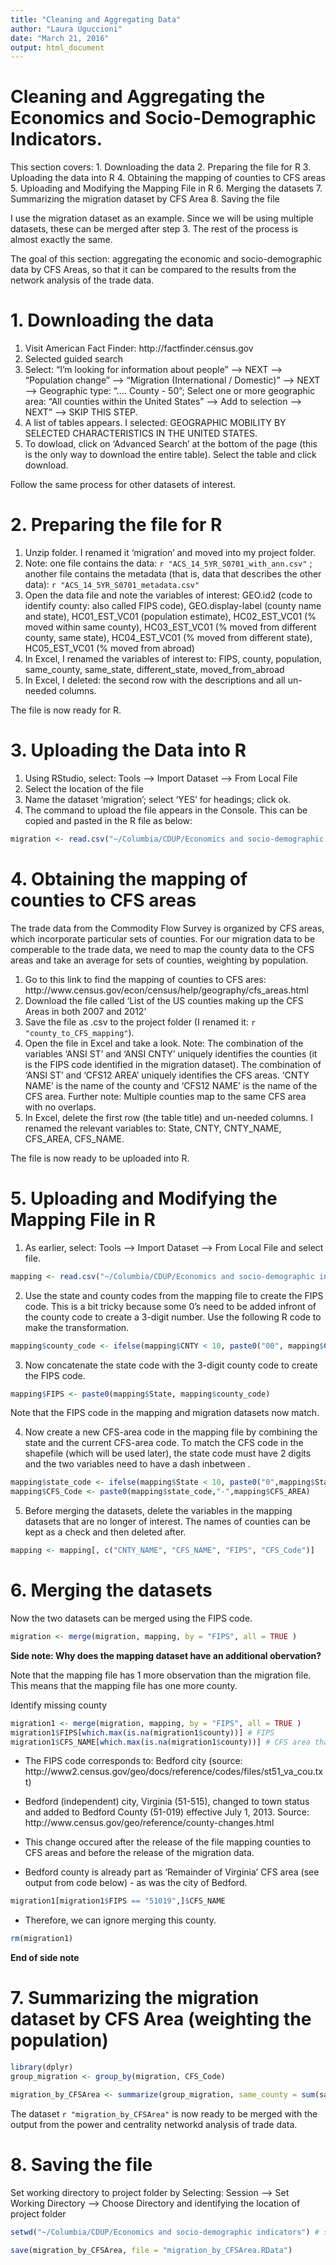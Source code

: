 ```yaml
---
title: "Cleaning and Aggregating Data"
author: "Laura Uguccioni"
date: "March 21, 2016"
output: html_document
---
```


# Cleaning and Aggregating the Economics and Socio-Demographic Indicators.

This section covers:
1. Downloading the data
2. Preparing the file for R
3. Uploading the data into R
4. Obtaining the mapping of counties to CFS areas
5. Uploading and Modifying the Mapping File in R
6. Merging the datasets
7. Summarizing the migration dataset by CFS Area
8. Saving the file

I use the migration dataset as an example. Since we will be using multiple datasets, these can be merged after step 3. The rest of the process is almost exactly the same.

The goal of this section: aggregating the economic and socio-demographic data by CFS Areas, so that it can be compared to the results from the network analysis of the trade data.

# 1. Downloading the data
1. Visit American Fact Finder: http://factfinder.census.gov
2. Selected guided search
3. Select: "I'm looking for information about people" --> NEXT --> "Population change" --> "Migration (International / Domestic)" --> NEXT --> Geographic type: ".... County - 50"; Select one or more geographic area: "All counties within the United States" --> Add to selection --> NEXT" --> SKIP THIS STEP.
4. A list of tables appears. I selected: GEOGRAPHIC MOBILITY BY SELECTED CHARACTERISTICS IN THE UNITED STATES.
5. To dowload, click on 'Advanced Search' at the bottom of the page (this is the only way to download the entire table). Select the table and click download.

Follow the same process for other datasets of interest.

# 2. Preparing the file for R
1. Unzip folder. I renamed it 'migration' and moved into my project folder.
2. Note: one file contains the data: `r "ACS_14_5YR_S0701_with_ann.csv" ` ; another file contains the metadata (that is, data that describes the other data): `r "ACS_14_5YR_S0701_metadata.csv"`
3. Open the data file and note the variables of interest: GEO.id2 (code to identify county: also called FIPS code),  GEO.display-label (county name and state), HC01_EST_VC01 (population estimate), HC02_EST_VC01 (% moved within same county), HC03_EST_VC01 (% moved from different county, same state), HC04_EST_VC01 (% moved from different state), HC05_EST_VC01 (% moved from abroad)
4. In Excel, I renamed the variables of interest to: FIPS, county, population, same_county, same_state, different_state, moved_from_abroad
5. In Excel, I deleted: the second row with the descriptions and all un-needed columns.

The file is now ready for R.

# 3. Uploading the Data into R
1. Using RStudio, select: Tools --> Import Dataset --> From Local File
2. Select the location of the file
3. Name the dataset 'migration'; select 'YES' for headings; click ok.
4. The command to upload the file appears in the Console. This can be copied and pasted in the R file as below:

```r
migration <- read.csv("~/Columbia/CDUP/Economics and socio-demographic indicators/Migration/ACS_14_5YR_S0701_with_ann.csv")
```

# 4. Obtaining the mapping of counties to CFS areas

The trade data from the Commodity Flow Survey is organized by CFS areas, which incorporate particular sets of counties. For our migration data to be comperable to the trade data, we need to map the county data to the CFS areas and take an average for sets of counties, weighting by population.

1. Go to this link to find the mapping of counties to CFS ares: http://www.census.gov/econ/census/help/geography/cfs_areas.html
2. Download the file called 'List of the US counties making up the CFS Areas in both 2007 and 2012'
3. Save the file as .csv to the project folder (I renamed it: `r "county_to_CFS_mapping"`).
4. Open the file in Excel and take a look. Note: The combination of the variables 'ANSI ST' and 'ANSI CNTY' uniquely identifies the counties (it is the FIPS code identified in the migration dataset). The combination of 'ANSI ST' and 'CFS12 AREA' uniquely identifies the CFS areas. 'CNTY NAME' is the name of the county and 'CFS12 NAME' is the name of the CFS area. Further note: Multiple counties map to the same CFS area with no overlaps.
5. In Excel, delete the first row (the table title) and un-needed columns. I renamed the relevant variables to: State, CNTY, CNTY_NAME, CFS_AREA, CFS_NAME.

The file is now ready to be uploaded into R.

# 5. Uploading and Modifying the Mapping File in R

1. As earlier, select: Tools --> Import Dataset --> From Local File and select file.

```r
mapping <- read.csv("~/Columbia/CDUP/Economics and socio-demographic indicators/county_to_CFS_mapping.csv")
```

2. Use the state and county codes from the mapping file to create the FIPS code. This is a bit tricky because some 0's need to be added infront of the county code to create a 3-digit number. Use the following R code to make the transformation.

```r
mapping$county_code <- ifelse(mapping$CNTY < 10, paste0("00", mapping$CNTY), ifelse(mapping$CNTY < 100, paste0("0", mapping$CNTY), as.character(mapping$CNTY)))
```

3. Now concatenate the state code with the 3-digit county code to create the FIPS code.

```r
mapping$FIPS <- paste0(mapping$State, mapping$county_code)
```

Note that the FIPS code in the mapping and migration datasets now match.

4. Now create a new CFS-area code in the mapping file by combining the state and the current CFS-area code. To match the CFS code in the shapefile (which will be used later), the state code must have 2 digits and the two variables need to have a dash inbetween .

```r
mapping$state_code <- ifelse(mapping$State < 10, paste0("0",mapping$State), as.character(mapping$State))
mapping$CFS_Code <- paste0(mapping$state_code,"-",mapping$CFS_AREA)
```

5. Before merging the datasets, delete the variables in the mapping datasets that are no longer of interest. The names of counties can be kept as a check and then deleted after.

```r
mapping <- mapping[, c("CNTY_NAME", "CFS_NAME", "FIPS", "CFS_Code")]
```

# 6. Merging the datasets

Now the two datasets can be merged using the FIPS code.

```r
migration <- merge(migration, mapping, by = "FIPS", all = TRUE )
```

__Side note: Why does the mapping dataset have an additional obervation?__

Note that the mapping file has 1 more observation than the migration file. This means that the mapping file has one more county.

Identify missing county
```r
migration1 <- merge(migration, mapping, by = "FIPS", all = TRUE )
migration1$FIPS[which.max(is.na(migration1$county))] # FIPS
migration1$CFS_NAME[which.max(is.na(migration1$county))] # CFS area that the county belongs to.
```

* The FIPS code corresponds to: Bedford city (source: http://www2.census.gov/geo/docs/reference/codes/files/st51_va_cou.txt)

* Bedford (independent) city, Virginia (51-515), changed to town status and added to Bedford County (51-019) effective July 1, 2013. Source: http://www.census.gov/geo/reference/county-changes.html

* This change occured after the release of the file mapping counties to CFS areas and before the release of the migration data.

* Bedford county is already part as 'Remainder of Virginia' CFS area (see output from code below) - as was the city of Bedford.

```r
migration1[migration1$FIPS == "51019",]$CFS_NAME
```

* Therefore, we can ignore merging this county.

```r
rm(migration1)
```

__End of side note__

# 7. Summarizing the migration dataset by CFS Area (weighting the population)

```r
library(dplyr)
group_migration <- group_by(migration, CFS_Code)

migration_by_CFSArea <- summarize(group_migration, same_county = sum(same_county * population)/sum(population) , same_state = sum(same_state * population)/sum(population), different_state = sum(different_state * population)/sum(population), moved_from_abroad = sum(moved_from_abroad * population)/sum(population), CFS_Name = CFS_NAME[1])
```

The dataset `r "migration_by_CFSArea"` is now ready to be merged with the output from the power and centrality networkd analysis of trade data.

# 8. Saving the file

Set working directory to project folder by Selecting: Session --> Set Working Directory --> Choose Directory and identifying the location of project folder

```r
setwd("~/Columbia/CDUP/Economics and socio-demographic indicators") # setting working directory

save(migration_by_CFSArea, file = "migration_by_CFSArea.RData")
```
